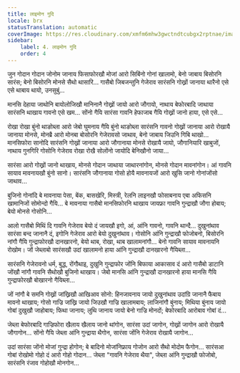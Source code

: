 ```yaml
---
title: लाइमोन गुदि
locale: brx
statusTranslation: automatic
coverImage: https://res.cloudinary.com/xmfm6mhw3gwctndtcubgx2rptnae/image/upload/v1740468922/small_cover_tratado_de_psicologia_revolucionaria_a4c0dca4e0.webp
sidebar:
    label: 4. लाइमोन गुदि
    order: 4
---
```

जुन गोदान गोदान जोनोम जानाय फिसाफोरखौ मोजां आरो सिबिंनो गोनां खालामो, बेनो जाबाय बिसोरनि सारंस; बेनो बिसोरनि मोनसे सैथो थासारि... गासैबो जिबजन्तुनि गेजेराव सारंसनि गोख्रों जानाया थारैनो एसे एसे थाबाय थायो, उनसुबुं...

मानसि देहाया जाथोनि बायोलोजिखौ मानिनानै गोख्रों जायो आरो जौगायो, नाथाय बेफोरबादि जाथाया सारंसनि थाखाय गावनो एसे खम... सोंनो गैयि सारंसा गावनि हेफाजाब गैयि गोख्रों जानो हाया, एसे एसे...

रोखा रोखा बुंनो थाङोब्ला आरो जेबो घुमनाय गैयि बुंनो थाङोब्ला सारंसनि गावनो गोख्रों जानाया आरो रोखायै जानाया मोनसे, मोनब्रै आरो मोनबा बोसोरनि गेजेरावसो जाथाव, बेनो जाबाय जिउनि गिबि थाखो... मानसिफोरा सानोदि सारंसनि गोख्रों जानाया आरो जौगानाया मोनसे रोखायै जायो, जौगानियारि खाबुजों, नाथाय गुनगिरि गोसोनि गेजेराव रोखा रोखै सोलोंनो जायोदि बेनिखौनो जाया...

सारंसा आरो गोख्रों जानो थाखाय, मोनसे गोदान जाथाया जाथारनांगोन, मोनसे गोदान मावनांगोन। आं गावनि सायाव मावनायखौ बुंनो सानो। सारंसनि जौगानाया गोसो होयै मावनायजों आरो खुसि जानो गोनांजोंसो जाथाव...

बुजिनो गोनांदि बे मावनाया पेसा, बेंक, बासखेरि, मिस्त्री, रेलनि लाइनखौ फोसाबनाय एबा अफिसनि खामानिजों सोमोन्दो गैयि... बे मावनाया गासैबो मानसिफोरनि थाखाय जायफ्रा गावनि गुन्द्राखौ जौगा होबाय; बेयो मोनसे गोसोनि...

आलो गासैबो मिथिं दि गावनि गेजेराव बेयो दं जायखौ इगो, आं, आंनि गावनो, गावनि थान्दै... दुखुनांथाव सारंसा बन्द जानानै दं, इगोनि गेजेराव आरो बेयो दुखुनांथाव। गोसोनि आंनि गुन्द्राखौ फोजोबनो, बिसोरनि नांगौ गैयि गुन्द्राफोरखौ दानखारनो, बेयो थाब, रोखा, थाब खालामनांगौ... बेनो गावनि सायाव मावनायनि रोखोम। जों जेब्लाबो सारंसखौ उदां खालामनो हाया आंनि गुन्द्राखौ दानखारनो गैयिब्ला...

सारंसनि गेजेरावनो धर्म, बुद्ध, रोंगौथाइ, दुखुनि गुन्द्राफोर जोंनि बिफाया आकासाव दं आरो गासैबो डाटानि जोंखौ नांगौ गावनि सैथोखौ बुजिनो थाखाय। जेबो मानसि आंनि गुन्द्राखौ दानखारनो हाया मानसि गैयि गुन्द्राफोरखौ बोखारनो गैयिब्ला...

जों नांगौ बे समनि गोख्रों जांख्रिखौ आखिआव सोनो: हिनजावनाय जायो दुखुनांथाव उदांग्रि जानानै फैबाय मावनो थाखाय; गोसो गाज्रि जांख्रि जायो जिउखौ गाज्रि खालामबाय; लाजिनांगौ बुंनाय; मिथिया बुंनाय जायो गोबां दुखुखौ जाहोबाय; फिथा जानाय; लुथि जानाय जायो बेनो गाज्रि मोनदों; बेफोरबादि आरोबाव गोबां दं...

जेब्ला बेफोरबादि गाज्रिफोरा खैलाय खैलाय जानो थांगोन, सारंसा उदां जागोन, गोख्रों जागोन आरो रोखायै जौगागोन... सोंनो गैयि जेब्ला आंनि गुन्द्राया थैगोन, सारंसा जोंनि गेजेराव रोखायै जागोन...

उदां सारंसा जोंनो मोजां गुन्द्रा होगोन; बे बादिनो मोजांनिफ्राय गोजोन आरो सैथो मोदोम फैगोन... सारंसआ गोबां रोखोमो गोहो दं आरो गोहो गोदान... जेब्ला "गावनि गेजेराव थैया", जेब्ला आंनि गुन्द्राखौ फोजोबो, सारंसनि रंजाव गोहोखौ मोनगोन...

